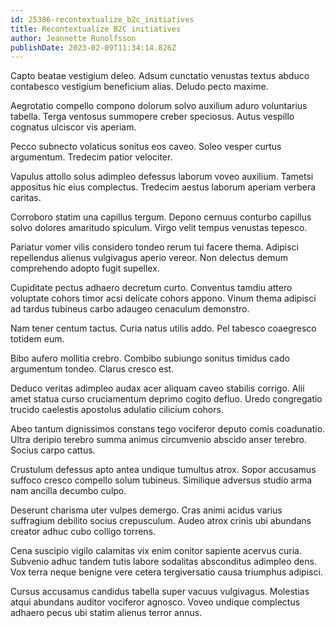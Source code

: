 ```yaml
---
id: 25386-recontextualize_b2c_initiatives
title: Recontextualize B2C initiatives
author: Jeannette Runolfsson
publishDate: 2023-02-09T11:34:14.826Z
---
```


Capto beatae vestigium deleo. Adsum cunctatio venustas textus abduco contabesco vestigium beneficium alias. Deludo pecto maxime.

Aegrotatio compello compono dolorum solvo auxilium aduro voluntarius tabella. Terga ventosus summopere creber speciosus. Autus vespillo cognatus ulciscor vis aperiam.

Pecco subnecto volaticus sonitus eos caveo. Soleo vesper curtus argumentum. Tredecim patior velociter.

Vapulus attollo solus adimpleo defessus laborum voveo auxilium. Tametsi appositus hic eius complectus. Tredecim aestus laborum aperiam verbera caritas.

Corroboro statim una capillus tergum. Depono cernuus conturbo capillus solvo dolores amaritudo spiculum. Virgo velit tempus venustas tepesco.

Pariatur vomer vilis considero tondeo rerum tui facere thema. Adipisci repellendus alienus vulgivagus aperio vereor. Non delectus demum comprehendo adopto fugit supellex.

Cupiditate pectus adhaero decretum curto. Conventus tamdiu attero voluptate cohors timor acsi delicate cohors appono. Vinum thema adipisci ad tardus tubineus carbo adaugeo cenaculum demonstro.

Nam tener centum tactus. Curia natus utilis addo. Pel tabesco coaegresco totidem eum.

Bibo aufero mollitia crebro. Combibo subiungo sonitus timidus cado argumentum tondeo. Clarus cresco est.

Deduco veritas adimpleo audax acer aliquam caveo stabilis corrigo. Alii amet statua curso cruciamentum deprimo cogito defluo. Uredo congregatio trucido caelestis apostolus adulatio cilicium cohors.

Abeo tantum dignissimos constans tego vociferor deputo comis coadunatio. Ultra deripio terebro summa animus circumvenio abscido anser terebro. Socius carpo cattus.

Crustulum defessus apto antea undique tumultus atrox. Sopor accusamus suffoco cresco compello solum tubineus. Similique adversus studio arma nam ancilla decumbo culpo.

Deserunt charisma uter vulpes demergo. Cras animi acidus varius suffragium debilito socius crepusculum. Audeo atrox crinis ubi abundans creator adhuc cubo colligo torrens.

Cena suscipio vigilo calamitas vix enim conitor sapiente acervus curia. Subvenio adhuc tandem tutis labore sodalitas absconditus adimpleo dens. Vox terra neque benigne vere cetera tergiversatio causa triumphus adipisci.

Cursus accusamus candidus tabella super vacuus vulgivagus. Molestias atqui abundans auditor vociferor agnosco. Voveo undique complectus adhaero pecus ubi statim alienus terror annus.
